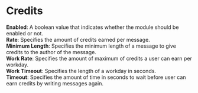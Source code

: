 # Credits

**Enabled**: A boolean value that indicates whether the module should be enabled or not.  
**Rate**: Specifies the amount of credits earned per message.  
**Minimum Length**: Specifies the minimum length of a message to give credits to the author of the message.  
**Work Rate**: Specifies the amount of maximum of credits a user can earn per workday.  
**Work Timeout**: Specifies the length of a workday in seconds.  
**Timeout**: Specifies the amount of time in seconds to wait before user can earn credits by writing messages again.
